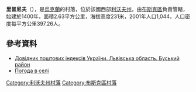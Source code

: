 {{coord|49|58|57|N|24|29|57|E|scale:100000|display=title}}

'''里普尼夫'''（{{lang-uk|Ріпнів}}），是[[烏克蘭|烏克蘭]]的村落，位於該國西部[[利沃夫州|利沃夫州]]，由[[布斯克區|布斯克區]]負責管轄，始建於1400年，面積2.63平方公里，海拔高度231米，2001年人口1,044，人口密度每平方公里397.26人。

==參考資料==
*[http://www.uaidx.com/13/286/index Довідник поштових індексів України. Львівська область. Буський район] {{Wayback|url=http://www.uaidx.com/13/286/index |date=20160909184638 }}
*[http://weather.in.ua/ua/l'vovskaja/22391 Погода в селі ]

{{DEFAULTSORT:Ріпнів}}
[[Category:利沃夫州村落|Category:利沃夫州村落]]
[[Category:布斯克區村落|Category:布斯克區村落]]


{{Lviv-geo-stub}}